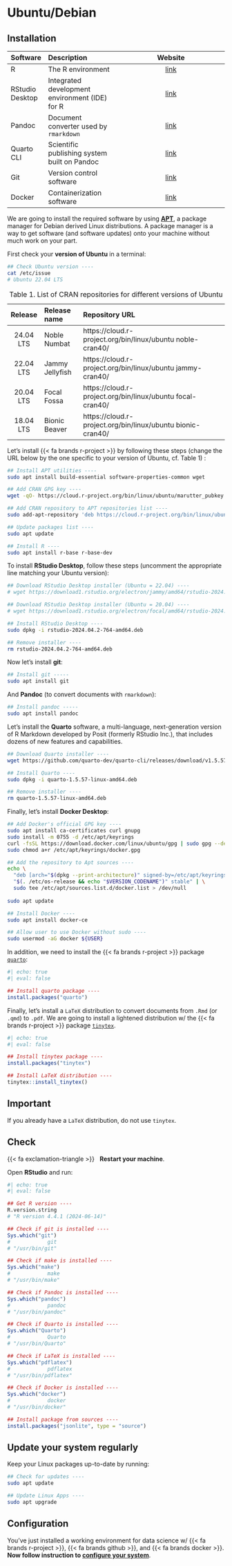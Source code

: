 # Ubuntu/Debian {.unnumbered}

## Installation

| Software        | Description                                    | Website                                                                    |
| :-------------- | :--------------------------------------------- | :------------------------------------------------------------------------: |
| R               | The R environment                              | [link](https://cran.r-project.org/)                                        |
| RStudio Desktop | Integrated development environment (IDE) for R | [link](https://posit.co/download/rstudio-desktop/)                         |
| Pandoc          | Document converter used by `rmarkdown`         | [link](https://pandoc.org/)                                                |
| Quarto CLI      | Scientific publishing system built on Pandoc   | [link](https://quarto.org/)                                                |
| Git             | Version control software                       | [link](https://git-scm.com/)                                               |
| Docker          | Containerization software                      | [link](https://docs.docker.com/desktop/)                                   |


We are going to install the required software by using 
[**APT**](https://en.wikipedia.org/wiki/APT_(software)), a package manager for 
Debian derived Linux distributions. A package manager is a way to get software 
(and software updates) onto your machine without much work on your part.

First check your **version of Ubuntu** in a terminal:


```sh
## Check Ubuntu version ----
cat /etc/issue
# Ubuntu 22.04 LTS
```


| Release   | Release name    | Repository URL                                               |
|:---------:|:----------------|:-------------------------------------------------------------|
| 24.04 LTS | Noble Numbat    | https://cloud.r-project.org/bin/linux/ubuntu noble-cran40/   |
| 22.04 LTS | Jammy Jellyfish | https://cloud.r-project.org/bin/linux/ubuntu jammy-cran40/   |
| 20.04 LTS | Focal Fossa     | https://cloud.r-project.org/bin/linux/ubuntu focal-cran40/   |
| 18.04 LTS | Bionic Beaver   | https://cloud.r-project.org/bin/linux/ubuntu bionic-cran40/  |
: Table 1. List of CRAN repositories for different versions of Ubuntu


Let's install {{< fa brands r-project >}} by following these steps 
(change the URL below by the one specific to your version of Ubuntu, cf. Table 1) :

```sh
## Install APT utilities ----
sudo apt install build-essential software-properties-common wget

## Add CRAN GPG key ----
wget -qO- https://cloud.r-project.org/bin/linux/ubuntu/marutter_pubkey.asc | sudo tee -a /etc/apt/trusted.gpg.d/cran_ubuntu_key.asc

## Add CRAN repository to APT repositories list ----
sudo add-apt-repository 'deb https://cloud.r-project.org/bin/linux/ubuntu noble-cran40/'

## Update packages list ----
sudo apt update

## Install R ----
sudo apt install r-base r-base-dev
```


To install **RStudio Desktop**, follow these steps 
(uncomment the appropriate line matching your Ubuntu version):


```sh
## Download RStudio Desktop installer (Ubuntu = 22.04) ----
# wget https://download1.rstudio.org/electron/jammy/amd64/rstudio-2024.04.2-764-amd64.deb

## Download RStudio Desktop installer (Ubuntu = 20.04) ----
# wget https://download1.rstudio.org/electron/focal/amd64/rstudio-2024.04.2-764-amd64.deb

## Install RStudio Desktop ----
sudo dpkg -i rstudio-2024.04.2-764-amd64.deb

## Remove installer ----
rm rstudio-2024.04.2-764-amd64.deb
```

Now let's install **git**:

```sh
## Install git -----
sudo apt install git
```

And **Pandoc** (to convert documents with `rmarkdown`):

```sh
## Install pandoc -----
sudo apt install pandoc
```


Let's install the **Quarto** software, a multi-language, 
next-generation version of R Markdown developed by Posit (formerly RStudio Inc.), that 
includes dozens of new features and capabilities.


```sh
## Download Quarto installer ----
wget https://github.com/quarto-dev/quarto-cli/releases/download/v1.5.57/quarto-1.5.57-linux-amd64.deb

## Install Quarto ----
sudo dpkg -i quarto-1.5.57-linux-amd64.deb

## Remove installer ----
rm quarto-1.5.57-linux-amd64.deb
```

Finally, let's install **Docker Desktop**:

```sh
## Add Docker's official GPG key ----
sudo apt install ca-certificates curl gnupg
sudo install -m 0755 -d /etc/apt/keyrings
curl -fsSL https://download.docker.com/linux/ubuntu/gpg | sudo gpg --dearmor -o /etc/apt/keyrings/docker.gpg
sudo chmod a+r /etc/apt/keyrings/docker.gpg

## Add the repository to Apt sources ----
echo \
  "deb [arch="$(dpkg --print-architecture)" signed-by=/etc/apt/keyrings/docker.gpg] https://download.docker.com/linux/ubuntu \
  "$(. /etc/os-release && echo "$VERSION_CODENAME")" stable" | \
  sudo tee /etc/apt/sources.list.d/docker.list > /dev/null
  
sudo apt update

## Install Docker ----
sudo apt install docker-ce

## Allow user to use Docker without sudo ----
sudo usermod -aG docker ${USER}
```

In addition, we need to install the {{< fa brands r-project >}} package 
[`quarto`](https://quarto-dev.github.io/quarto-r/):

```r
#| echo: true
#| eval: false

## Install quarto package ----
install.packages("quarto")
```


Finally, let's install a `LaTeX` distribution to convert documents from `.Rmd` 
(or `.qmd`) to `.pdf`. 
We are going to install a lightened distribution w/ the {{< fa brands r-project >}}
package [`tinytex`](https://yihui.org/tinytex/).


```r
#| echo: true
#| eval: false

## Install tinytex package ----
install.packages("tinytex")

## Install LaTeX distribution ----
tinytex::install_tinytex()
```


::: {.callout-important}
## Important

If you already have a `LaTeX` distribution, do not use `tinytex`.
:::





## Check

{{< fa exclamation-triangle >}} &nbsp; **Restart your machine**.

Open **RStudio** and run:

```r
#| echo: true
#| eval: false

## Get R version ----
R.version.string
# "R version 4.4.1 (2024-06-14)"

## Check if git is installed ----
Sys.which("git")
#            git
# "/usr/bin/git"

## Check if make is installed ----
Sys.which("make")
#            make 
# "/usr/bin/make"

## Check if Pandoc is installed ----
Sys.which("pandoc")
#            pandoc 
# "/usr/bin/pandoc"

## Check if Quarto is installed ----
Sys.which("Quarto")
#            Quarto 
# "/usr/bin/Quarto"

## Check if LaTeX is installed ----
Sys.which("pdflatex")
#            pdflatex 
# "/usr/bin/pdflatex" 

## Check if Docker is installed ----
Sys.which("docker")
#            docker 
# "/usr/bin/docker" 

## Install package from sources ----
install.packages("jsonlite", type = "source")
```




::: {.callout-note}
## Update your system regularly

Keep your Linux packages up-to-date by running:

```sh
## Check for updates ----
sudo apt update

## Update Linux Apps ----
sudo apt upgrade
```
:::



## Configuration

You've just installed a working environment for data science w/ 
{{< fa brands r-project >}}, {{< fa brands github >}}, and {{< fa brands docker >}}.
<br/>
**Now follow instruction to [configure your system](rstudio.html)**.
